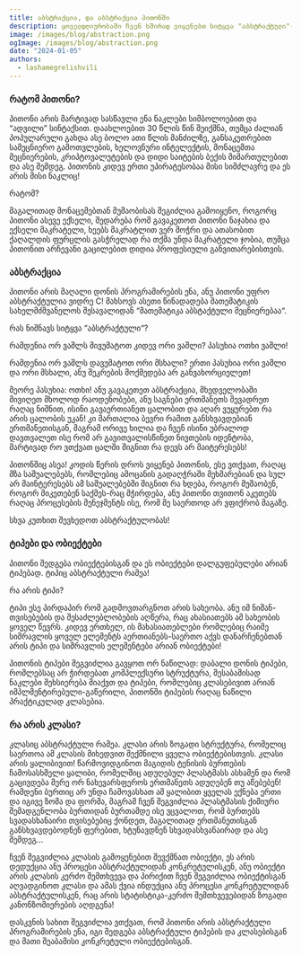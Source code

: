 ```yaml
---
title: აბსტრაქცია, და აბსტრაქცია პითონში
description: ყოველდღიურობაში ჩვენ ხშირად ვიყენებთ სიტყვა "აბსტრაქტული"-ს, ინტუიციის დონეზე "გვესმის" ეს რას ნიშნავს, ამ ბლოგპოსტში ვეცდები აგიხსნათ ამ სიტყვის მნიშვნელობა და მისი კავშირი პითონთან
image: /images/blog/abstraction.png
ogImage: /images/blog/abstraction.png
date: "2024-01-05"
authors:
  - lashamegrelishvili
---
```



### რატომ პითონი? 

პითონი არის მარტივად სასწავლი ენა ნაკლები სიმბოლოებით და “ადვილი” სინტაქსით. 
დაახლოებით 30 წლის წინ შეიქმნა, თუმცა ძალიან პოპულარული გახდა ასე ბოლო ათი წლის მანძილზე, 
განსაკუთრებით სამეცნიერო გამოთვლების, ხელოვნური ინტელექტის, მონაცემთა მეცნიერების, 
კრიპტოვალუტების და დიდი საიტების ბექის მიმართულებით და ასე შემდეგ.
პითონის კიდევ ერთი უპირატესობაა მისი სიმძლავრე და ეს არის მისი ნაკლიც! 

რატომ? 

მაგალითად მონაცემებთან მუშაობისას შეგიძლია გამოიყენო, როგორც პითონი ასევე ექსელი, 
შედარება რომ გავაკეთოთ პითონი ნაჯახია და ექსელი მაკრატელი, ხეებს მაკრატლით ვერ მოჭრი და 
ათასობით ქაღალდის ფურცლის გასჭრელად რა თქმა უნდა მაკრატელი ჯობია, 
თუმცა პითონით არჩევანი გაცილებით დიდია პროფესიული განვითარებისთვის.

### აბსტრაქცია

პითონი არის მაღალი დონის პროგრამირების ენა, ანუ პითონი უფრო აბსტრაქტულია ვიდრე C!
მახსოვს ასეთი წინადადება მათემატიკის სახელმძშვანელოს შესავალიდან “მათემატიკა აბსტაქტული მეცნიერებაა“. 

რას ნიშნავს სიტყვა “აბსტრაქტული“?

რამდენია ორ ვაშლს მივუმატოთ კიდევ ორი ვაშლი?
პასუხია ოთხი ვაშლი!

რამდენია ორ ვაშლს დავუმატოთ ორი მსხალი?
ერთი პასუხია ორი ვაშლი და ორი მსხალი, ანუ შეკრების მოქმედება არ განვახორციელეთ!

მეორე პასუხია: ოთხი! ანუ გავაკეთეთ აბსტრაქცია, მხედველობაში მივიღეთ მხოლოდ რაოდენობები, 
ანუ საგნები ერთმანეთს შევადრეთ რაღაც ნიშნით, ისინი გავაერთიანეთ ცალობით და 
აღარ ვუყურებთ რა არის ცალობის უკან! კი მართალია ბევრი რამით განსხვავდებიან ერთმანეთისგან, 
მაგრამ ორივე ხილია და ჩვენ ისინი უბრალოდ დავთვალეთ ისე რომ არ გავითვალისწინეთ ნივთების იდენტობა, 
მარტივად რო ვთქვათ ცალში შიგნით რა დევს არ მაიტერესებს!

პითონშიც ასეა! კოდის წერის დროს ვიყენებ პითონის, ესე ვთქვათ, რაღაც მზა საშუალებებს, 
რომლებიც ამოცანის გადაღჭრაში მეხმარებიან და სულ არ მაინტერესებს ამ საშუალებებში შიგნით რა ხდება, 
როგორ მუშაობენ, როგორ მიკეთებენ საქმეს-რაც მჭირდება, ანუ პითონი თვითონ აკეთებს რაღაც პროცესების მენეჯმენტს ისე, 
რომ მე საერთოდ არ ვფიქრობ მაგაზე.

სხვა კუთხით შევხედოთ აბსტრაქტულობას!

### ტიპები და ობიექტები

პითონი შედგება ობიექტებისგან და ეს ობიექტები დალგუფებულები არიან ტიპებად. ტიპიც აბსტრაქტული რამეა! 

რა არის ტიპი?

ტიპი ესე პირდაპირ რომ გადმოვთარგნოთ არის სახეობა. ანუ იმ ნიშან-თვისებების და შესაძლებლობების აღწერა, 
რაც ახასიათებს ამ სახეობის ყოველ წევრს.
კიდევ ერთხელ, ის მახასიათებლები რომლებიც რაიმე სიმრავლის ყოველ ელემენტს აერთიანებს-საერთო აქვს დანარჩენებთან 
არის ტიპი და სიმრავლის ელემენტები არიან ობიექტები!

პითონის ტიპები შეგვიძლია გავყოთ ორ ნაწილად: დაბალი დონის ტიპები, რომლებსაც არ ჭირდებათ კომპლექსური სტრუქტურა,
შესაბამისად ნაკლები მეხსიერება მიაქვთ და ტიპები, რომლებიც კლასებივით არიან იმპლმენტირებული-გაწერილი, 
პითონში ტიპების რაღაც ნაწილი პრაქტიკულად კლასებია. 

### რა არის კლასი?

კლასიც აბსტრაქტული რამეა. კლასი არის ზოგადი სტრუქტურა, რომელიც საერთოა ამ კლასის მიხედვით შექმნილი ყველა ობიექტებისთვის. 
კლასი არის ყალიბივით! წარმოვიდგინოთ მაგიდის ტენისის ბურთების ჩამოსასხმელი ყალიბი, რომელშიც ადუღებულ პლასტმასს ასხამენ და 
რომ გაცივდება მერე ორ ნახევარსფეროს ერთმანეთს ადუღებენ თუ აწებებენ! რამდენი ბურთიც არ უნდა ჩამოვასხათ ამ ყალიბით 
ყველას ექნება ერთი და იგივე ზომა და ფორმა, მაგრამ ჩვენ შეგვიძლია პლასტმასის ქიმიური შემადგენლობა ბურთიდან ბურთამდე ისე ვცვალოთ,
რომ ბურთებს სვადასხანაირი თვისებებიც ქონდეთ, მაგალითად ერთმანეთისგან განსხვავდებოდნენ ფერებით, ხტუნავდნენ სხვადასხვანაირად და 
ასე შემდეგ…

ჩვენ შეგვიძლია კლასის გამოყენებით შევქმნათ ობიექტი, ეს არის დედუქცია ანუ პროცესი აბსტრაქტულიდან კონკრეტულისკენ, 
ანუ ობიექტი არის კლასის კერძო შემთხვევა და პირიქით ჩვენ შეგვიძლია ობიექტისგან აღვადგინოთ კლასი და 
ამას ქვია ინდუქცია ანუ პროცესი კონკრეტულიდან აბსტრაქტულისკენ, რაც არის  სტატისტიკა-კერძო შემთხვევებიდან 
ზოგადი კანონზომიერების აღდგენა!

დასკვნის სახით შეგვიძლია ვთქვათ, რომ პითონი არის აბსტრაქტული პროგრამირების ენა, იგი შედგება აბსტრაქტული ტიპების და 
კლასებისგან და მათი შეაბამისი კონკრეტული ობიექტებისგან.

